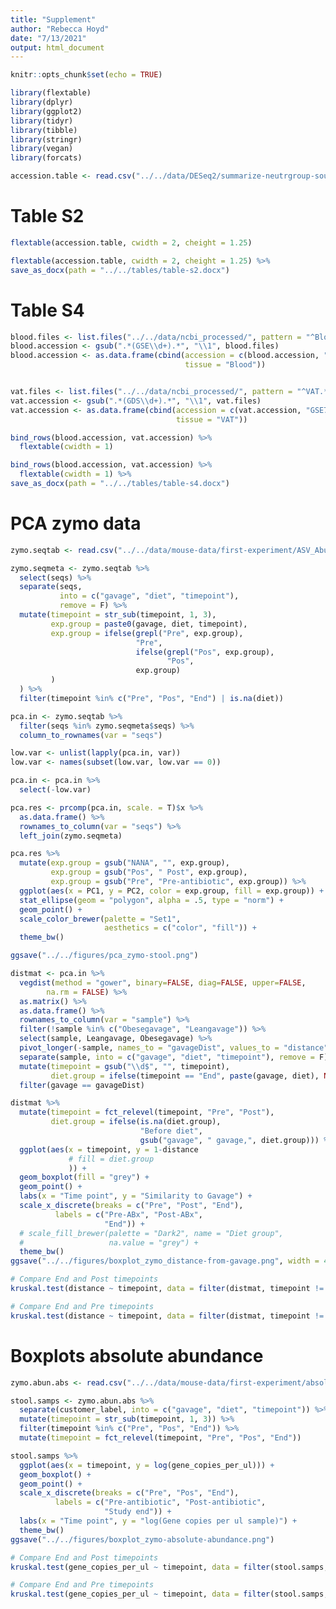 ```yaml
---
title: "Supplement"
author: "Rebecca Hoyd"
date: "7/13/2021"
output: html_document
---
```


```r
knitr::opts_chunk$set(echo = TRUE)

library(flextable)
library(dplyr)
library(ggplot2)
library(tidyr)
library(tibble)
library(stringr)
library(vegan)
library(forcats)
```


```r
accession.table <- read.csv("../../data/DESeq2/summarize-neutrgroup-sources.csv", stringsAsFactors = F)
```

# Table S2

```r
flextable(accession.table, cwidth = 2, cheight = 1.25)

flextable(accession.table, cwidth = 2, cheight = 1.25) %>%
save_as_docx(path = "../../tables/table-s2.docx")
```

# Table S4

```r
blood.files <- list.files("../../data/ncbi_processed/", pattern = "^Blood.*.txt")
blood.accession <- gsub(".*(GSE\\d+).*", "\\1", blood.files)
blood.accession <- as.data.frame(cbind(accession = c(blood.accession, "GSE19790"),
                                       tissue = "Blood"))


vat.files <- list.files("../../data/ncbi_processed/", pattern = "^VAT.*.txt")
vat.accession <- gsub(".*(GDS\\d+).*", "\\1", vat.files)
vat.accession <- as.data.frame(cbind(accession = c(vat.accession, "GSE71415"),
                                     tissue = "VAT"))
```

```r
bind_rows(blood.accession, vat.accession) %>%
  flextable(cwidth = 1)

bind_rows(blood.accession, vat.accession) %>%
  flextable(cwidth = 1) %>%
save_as_docx(path = "../../tables/table-s4.docx")
```

# PCA zymo data

```r
zymo.seqtab <- read.csv("../../data/mouse-data/first-experiment/ASV_Abundance_Table.csv")

zymo.seqmeta <- zymo.seqtab %>%
  select(seqs) %>%
  separate(seqs, 
           into = c("gavage", "diet", "timepoint"),
           remove = F) %>%
  mutate(timepoint = str_sub(timepoint, 1, 3),
         exp.group = paste0(gavage, diet, timepoint),
         exp.group = ifelse(grepl("Pre", exp.group),
                            "Pre", 
                            ifelse(grepl("Pos", exp.group),
                                   "Pos",
                            exp.group)
         )
  ) %>%
  filter(timepoint %in% c("Pre", "Pos", "End") | is.na(diet)) 

pca.in <- zymo.seqtab %>%
  filter(seqs %in% zymo.seqmeta$seqs) %>%
  column_to_rownames(var = "seqs")

low.var <- unlist(lapply(pca.in, var))
low.var <- names(subset(low.var, low.var == 0))

pca.in <- pca.in %>%
  select(-low.var)

pca.res <- prcomp(pca.in, scale. = T)$x %>%
  as.data.frame() %>%
  rownames_to_column(var = "seqs") %>%
  left_join(zymo.seqmeta)

pca.res %>%
  mutate(exp.group = gsub("NANA", "", exp.group),
         exp.group = gsub("Pos", " Post", exp.group),
         exp.group = gsub("Pre", "Pre-antibiotic", exp.group)) %>%
  ggplot(aes(x = PC1, y = PC2, color = exp.group, fill = exp.group)) +
  stat_ellipse(geom = "polygon", alpha = .5, type = "norm") +
  geom_point() +
  scale_color_brewer(palette = "Set1",
                     aesthetics = c("color", "fill")) +
  theme_bw()

ggsave("../../figures/pca_zymo-stool.png")
```

```r
distmat <- pca.in %>%
  vegdist(method = "gower", binary=FALSE, diag=FALSE, upper=FALSE,
        na.rm = FALSE) %>%
  as.matrix() %>%
  as.data.frame() %>%
  rownames_to_column(var = "sample") %>%
  filter(!sample %in% c("Obesegavage", "Leangavage")) %>%
  select(sample, Leangavage, Obesegavage) %>%
  pivot_longer(-sample, names_to = "gavageDist", values_to = "distance") %>%
  separate(sample, into = c("gavage", "diet", "timepoint"), remove = F) %>%
  mutate(timepoint = gsub("\\d$", "", timepoint),
         diet.group = ifelse(timepoint == "End", paste(gavage, diet), NA)) %>%
  filter(gavage == gavageDist)

distmat %>%
  mutate(timepoint = fct_relevel(timepoint, "Pre", "Post"),
         diet.group = ifelse(is.na(diet.group),
                             "Before diet",
                             gsub("gavage", " gavage,", diet.group))) %>%
  ggplot(aes(x = timepoint, y = 1-distance 
             # fill = diet.group
             )) +
  geom_boxplot(fill = "grey") +
  geom_point() +
  labs(x = "Time point", y = "Similarity to Gavage") +
  scale_x_discrete(breaks = c("Pre", "Post", "End"),
          labels = c("Pre-ABx", "Post-ABx", 
                     "End")) +
  # scale_fill_brewer(palette = "Dark2", name = "Diet group",
  #                   na.value = "grey") +
  theme_bw()
ggsave("../../figures/boxplot_zymo_distance-from-gavage.png", width = 4, height = 3)
```

```r
# Compare End and Post timepoints
kruskal.test(distance ~ timepoint, data = filter(distmat, timepoint != "Pre"))

# Compare End and Pre timepoints
kruskal.test(distance ~ timepoint, data = filter(distmat, timepoint != "Post"))
```

# Boxplots absolute abundance

```r
zymo.abun.abs <- read.csv("../../data/mouse-data/first-experiment/absolute.abundance.csv")

stool.samps <- zymo.abun.abs %>%
  separate(customer_label, into = c("gavage", "diet", "timepoint")) %>%
  mutate(timepoint = str_sub(timepoint, 1, 3)) %>%
  filter(timepoint %in% c("Pre", "Pos", "End")) %>%
  mutate(timepoint = fct_relevel(timepoint, "Pre", "Pos", "End"))

stool.samps %>%
  ggplot(aes(x = timepoint, y = log(gene_copies_per_ul))) +
  geom_boxplot() +
  geom_point() +
  scale_x_discrete(breaks = c("Pre", "Pos", "End"),
          labels = c("Pre-antibiotic", "Post-antibiotic", 
                     "Study end")) +
  labs(x = "Time point", y = "log(Gene copies per ul sample)") +
  theme_bw()
ggsave("../../figures/boxplot_zymo-absolute-abundance.png")
```

```r
# Compare End and Post timepoints
kruskal.test(gene_copies_per_ul ~ timepoint, data = filter(stool.samps, timepoint != "Pre"))

# Compare End and Pre timepoints
kruskal.test(gene_copies_per_ul ~ timepoint, data = filter(stool.samps, timepoint != "End"))
```